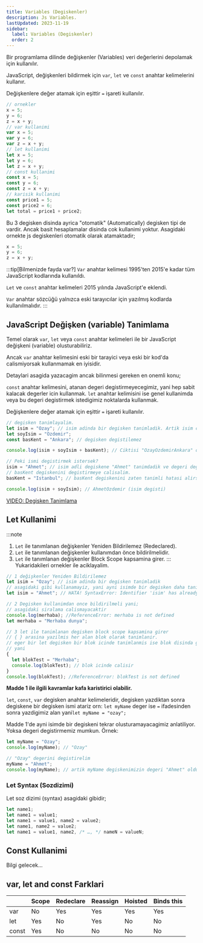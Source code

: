 ```yaml
---
title: Variables (Degiskenler)
description: Js Variables.
lastUpdated: 2023-11-19
sidebar:
  label: Variables (Degiskenler)
  order: 2
---
```



Bir programlama dilinde değişkenler (Variables) veri değerlerini depolamak için kullanılır.

JavaScript, değişkenleri bildirmek için `var`, `let` ve `const` anahtar kelimelerini kullanır.

Değişkenlere değer atamak için eşittir `=` işareti kullanılır.

```js
// ornekler
x = 5;
y = 6;
z = x + y;
// var kullanimi
var x = 5;
var y = 6;
var z = x + y;
// let kullanimi
let x = 5;
let y = 6;
let z = x + y;
// const kullanimi
const x = 5;
const y = 6;
const z = x + y;
// karisik kullanimi
const price1 = 5;
const price2 = 6;
let total = price1 + price2;
```

Bu 3 degisken disinda ayrica "otomatik" (Automatically) degisken tipi de vardir. Ancak basit hesaplamalar disinda cok kullanimi yoktur.
Asagidaki ornekte js degiskenleri otomatik olarak atamaktadir;

```js
x = 5;
y = 6;
z = x + y;
```

:::tip[Bilmenizde fayda var?]
`Var` anahtar kelimesi 1995'ten 2015'e kadar tüm JavaScript kodlarında kullanıldı.

`Let` ve `const` anahtar kelimeleri 2015 yılında JavaScript'e eklendi.

`Var` anahtar sözcüğü yalnızca eski tarayıcılar için yazılmış kodlarda kullanılmalıdır.
:::

## JavaScript Değişken (variable) Tanimlama

Temel olarak `var`, `let` veya `const` anahtar kelimeleri ile bir JavaScript değişkeni (variable) olusturabiliriz.

Ancak `var` anahtar kelimesini eski bir tarayici veya eski bir kod'da calismiyorsak kullanmamak en iyisidir.

Detaylari asagida yazacagim ancak bilinmesi gereken en onemli konu;

`const` anahtar kelimesini, atanan degeri degistirmeyecegimiz, yani hep sabit kalacak degerler icin kullanmak.
`let` anahtar kelimisini ise genel kullanimda veya bu degeri degistirmek istedigimiz noktalarda kullanmak.

Değişkenlere değer atamak için eşittir `=` işareti kullanılır.

```js
// degisken tanimlayalim.
let isim = "Ozay"; // isim adinda bir degisken tanimladik. Artik isim cagrildiginda karsiligi "Ozay" olacak.
let soyIsim = "Ozdemir";
const basKent = "Ankara"; // degisken degistilemez

console.log(isim + soyIsim + basKent); // Ciktisi "OzayOzdemirAnkara" olacaktir.

// Peki ismi degistirmek istersek?
isim = "Ahmet"; // isim adli degiskene "Ahmet" tanimdadik ve degeri degistirdik.
// basKent degiskenini degistirmeye calisalim.
basKent = "Istanbul"; // basKent degiskenini zaten tanimli hatasi alirsiniz.

console.log(isim + soyIsim); // AhmetOzdemir (isim degisti)
```

[VIDEO: Degisken Tanimlama](https://youtu.be/iawB79wi8c0?feature=shared)

## Let Kullanimi

:::note

1. `Let` ile tanımlanan değişkenler Yeniden Bildirilemez (Redeclared).
2. `Let` ile tanımlanan değişkenler kullanımdan önce bildirilmelidir.
3. `Let` ile tanımlanan değişkenler Block Scope kapsamina girer.
   :::
   Yukaridakileri ornekler ile aciklayalim.

```js
// 1 değişkenler Yeniden Bildirilemez
let isim = "Ozay"; // isim adinda bir degisken tanimladik
// asagidaki gibi kullanamayiz, yani ayni isimde bir degisken daha tanimlanamaz.
let isim = "Ahmet"; // HATA! SyntaxError: Identifier 'isim' has already been declared.

// 2 Degisken kullanimdan once bildirilmeli yani;
// asagidaki siralama calismayacaktir
console.log(merhaba); //ReferenceError: merhaba is not defined
let merhaba = "Merhaba dunya";

// 3 let ile tanimlanan degisken block scope kapsamina girer
// { } arasina yazilmis her alan blok olarak tanimlanir.
// eger bir let degisken bir blok icinde tanimlanmis ise blok disinda gosterilemez.
// yani
{
  let blokTest = "Merhaba";
  console.log(blokTest); // blok icinde calisir
}
console.log(blokTest); //ReferenceError: blokTest is not defined
```

**Madde 1 ile ilgili kavramlar kafa karistirici olabilir.**

`let`, `const`, `var` degisken anahtar kelimeleridir,
degisken yazdiktan sonra degiskene bir degisken ismi atariz orn: `let myName`
deger ise `=` ifadesinden sonra yazdigimiz alan yani`let myName = "ozay";`

Madde 1'de ayni isimde bir degiskeni tekrar olusturamayacagimiz anlatiliyor.
Yoksa degeri degistirmemiz mumkun.
Örnek:

```js
let myName = "Ozay";
console.log(myName); // "Ozay"

// "Ozay" degerini degistirelim
myName = "Ahmet";
console.log(myName); // artik myName degiskenimizin degeri "Ahmet" oldu.
```

### Let Syntax (Sozdizimi)

Let soz dizimi (syntax) asagidaki gibidir;

```js
let name1;
let name1 = value1;
let name1 = value1, name2 = value2;
let name1, name2 = value2;
let name1 = value1, name2, /* …, */ nameN = valueN;
```


## Const Kullanimi

Bilgi gelecek...

## var, let and const Farklari

|       | Scope | Redeclare | Reassign | Hoisted | Binds this |
| ----- | ----- | --------- | -------- | ------- | ---------- |
| var   | No    | Yes       | Yes      | Yes     | Yes        |
| let   | Yes   | No        | Yes      | No      | No         |
| const | Yes   | No        | No       | No      | No         |

